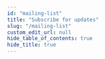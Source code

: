 ```yaml
---
id: "mailing-list"
title: "Subscribe for updates"
slug: "/mailing-list"
custom_edit_url: null
hide_table_of_contents: true
hide_title: true
---
```

<!--
  ~ Copyright by LunaSec (owned by Refinery Labs, Inc)
  ~
  ~ Licensed under the Creative Commons Attribution-ShareAlike 4.0 International
  ~ (the "License"); you may not use this file except in compliance with the
  ~ License. You may obtain a copy of the License at
  ~
  ~ https://creativecommons.org/licenses/by-sa/4.0/legalcode
  ~
  ~ See the License for the specific language governing permissions and
  ~ limitations under the License.
  ~
-->


<div style={{
    display: 'flex',
    'align-items': 'center',
    'justify-content': 'center',
}}>
    <div style={{
        'max-width': '400px',
        'flex-grow': '1'
    }}>
        <ContactForm/>
    </div>
</div>
